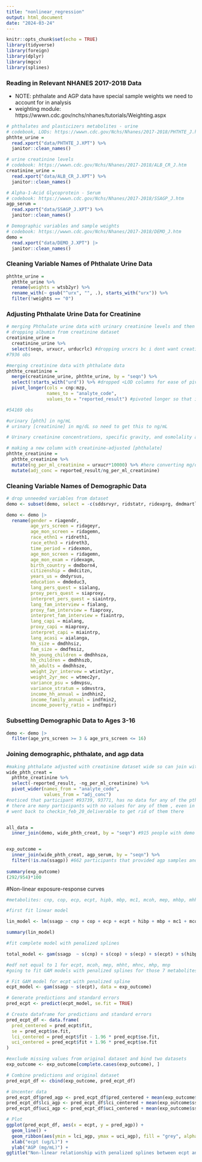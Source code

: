 ```yaml
---
title: "nonlinear_regression"
output: html_document
date: "2024-03-24"
---
```


```r
knitr::opts_chunk$set(echo = TRUE)
library(tidyverse)
library(foreign)
library(dplyr)
library(mgcv)
library(splines)
```

### Reading in Relevant NHANES 2017-2018 Data
* NOTE: phthalate and AGP data have special sample weights we need to account for in analysis
* weighting module: https://wwwn.cdc.gov/nchs/nhanes/tutorials/Weighting.aspx
```r
# phthalates and plasticizers metabolites - urine 
# codebook, LODs: https://wwwn.cdc.gov/Nchs/Nhanes/2017-2018/PHTHTE_J.htm
phthte_urine =
  read.xport("data/PHTHTE_J.XPT") %>% 
  janitor::clean_names()

# urine creatinine levels 
# codebook: https://wwwn.cdc.gov/Nchs/Nhanes/2017-2018/ALB_CR_J.htm
creatinine_urine =
  read.xport("data/ALB_CR_J.XPT") %>% 
  janitor::clean_names()

# Alpha-1-Acid Glycoprotein - Serum
# codebook: https://wwwn.cdc.gov/Nchs/Nhanes/2017-2018/SSAGP_J.htm
agp_serum =
  read.xport("data/SSAGP_J.XPT") %>% 
  janitor::clean_names()

# Demographic variables and sample weights 
# codebook: https://wwwn.cdc.gov/Nchs/Nhanes/2017-2018/DEMO_J.htm
demo =
  read.xport("data/DEMO_J.XPT") |> 
  janitor::clean_names()
```

### Cleaning Variable Names of Phthalate Urine Data 
```r
phthte_urine =
  phthte_urine %>% 
  rename(weights = wtsb2yr) %>%
  rename_with(~ gsub("^urx", "", .), starts_with("urx")) %>% 
  filter(!weights == "0")
```

### Adjusting Phthalate Urine Data for Creatinine
```r
# merging Phthalate urine data with urinary creatinine levels and then adjusting concentrations for creatinine
# dropping albumin from creatinine dataset
creatinine_urine =
  creatinine_urine %>% 
  select(seqn, urxucr, urducrlc) #dropping urxcrs bc i dont want creatinine expressed in those units
#7936 obs

#merging creatinine data with phthalate data
phthte_creatinine =
  merge(creatinine_urine, phthte_urine, by = "seqn") %>%
  select(!starts_with("urd")) %>% #dropped <LOD columns for ease of pivoting
  pivot_longer(cols = cnp:mzp,  
               names_to = "analyte_code",
               values_to = "reported_result") #pivoted longer so that i can map in the next step

#54169 obs 

#urinary [phth] in ng/mL
# urinary [creatinine] in mg/dL so need to get this to ng/mL

# Urinary creatinine concentrations, specific gravity, and osmolality are common methods for adjusting dilution. The most widely used method is creatinine adjustment that involves dividing the analyte concentration by the creatinine concentration. Analyte results are then reported as weight of analyte per gram of creatinine (micrograms analyte per gram creatinine).

# making a new column with creatinine-adjusted [phthalate]
phthte_creatinine =
  phthte_creatinine %>% 
  mutate(ng_per_ml_creatinine = urxucr*10000) %>% #here converting mg/dL to ng/mL--> 1mg/dL = 10,000ng/mL
  mutate(adj_conc = reported_result/ng_per_ml_creatinine)
```

### Cleaning Variable Names of Demographic Data
```r
# drop unneeded variables from dataset 
demo <- subset(demo, select = -c(sddsrvyr, ridstatr, ridexprg, dmdmartl, dmdeduc2, dmqmiliz, dmqadfc, dmdhrgnd, dmdhragz, dmdhredz, dmdhrmaz, dmdhsedz))

demo <- demo |> 
  rename(gender = riagendr, 
         age_yrs_screen = ridageyr, 
         age_mon_screen = ridagemn, 
         race_ethn1 = ridreth1,
         race_ethn3 = ridreth3, 
         time_period = ridexmon, 
         age_mon_screen = ridagemn,
         age_mon_exam = ridexagm, 
         birth_country = dmdborn4, 
         citizenship = dmdcitzn,
         years_us = dmdyrsus, 
         education = dmdeduc3, 
         lang_pers_quest = sialang, 
         proxy_pers_quest = siaproxy, 
         interpret_pers_quest = siaintrp, 
         lang_fam_interview = fialang, 
         proxy_fam_interview = fiaproxy, 
         interpret_fam_interview = fiaintrp,
         lang_capi = mialang, 
         proxy_capi = miaproxy, 
         interpret_capi = miaintrp, 
         lang_acasi = aialanga, 
         hh_size = dmdhhsiz, 
         fam_size = dmdfmsiz, 
         hh_young_children = dmdhhsza,
         hh_children = dmdhhszb, 
         hh_adults = dmdhhsze, 
         weight_2yr_intervew = wtint2yr,
         weight_2yr_mec = wtmec2yr, 
         variance_psu = sdmvpsu, 
         variance_stratum = sdmvstra, 
         income_hh_annual = indhhin2, 
         income_family_annual = indfmin2, 
         income_poverty_ratio = indfmpir)
```

### Subsetting Demographic Data to Ages 3-16 
```r
demo <- demo |> 
  filter(age_yrs_screen >= 3 & age_yrs_screen <= 16)
```

### Joining demographic, phthalate, and agp data
```r
#making phthalate adjusted with creatinine dataset wide so can join with demo data
wide_phth_creat =
  phthte_creatinine %>%
  select(-reported_result, -ng_per_ml_creatinine) %>% 
  pivot_wider(names_from = "analyte_code",
              values_from = "adj_conc") 
#noticed that participant #93739, 93771, has no data for any of the pththalate metabolites, even in phthte_urine dataset, so should drop them from further analysis?
# there are many participants with no values for any of them , even in phthte_urine dataset 
# went back to checkin_feb_20_deliverable to get rid of them there 


all_data =
  inner_join(demo, wide_phth_creat, by = "seqn") #915 people with demo and phthalate data


exp_outcome =
  inner_join(wide_phth_creat, agp_serum, by = "seqn") %>% 
  filter(!is.na(ssagp)) #662 participants that provided agp samples and have phthalate data for 
  
summary(exp_outcome)
(292/954)*100
```

#Non-linear exposure-response curves 
```r
#metabolites: cnp, cop, ecp, ecpt, hipb, mbp, mc1, mcoh, mep, mhbp, mhh, mhht, mhnc, mhp, mib, mnp, moh, monp, mzp

#first fit linear model 

lin_model <- lm(ssagp ~ cnp + cop + ecp + ecpt + hibp + mbp + mc1 + mcoh + mep + mhbp + mhh + mhht + mhnc + mhp + mib + mnp + moh + monp + mzp, data = exp_outcome)

summary(lin_model)

#fit complete model with penalized splines 

total_model <- gam(ssagp  ~ s(cnp) + s(cop) + s(ecp) + s(ecpt) + s(hibp) + s(mbp) + s(mc1) + s(mcoh) + s(mep) + s(mhbp) + s(mhh) + s(mhht) + s(mhnc) + s(mhp) + s(mib) + s(mnp) + s(moh) + s(monp) + s(mzp), data = exp_outcome)

#edf not equal to 1 for ecpt, mcoh, mep, mhht, mhnc, mhp, mnp
#going to fit GAM models with penalized splines for those 7 metabolites
```

```r
# Fit GAM model for ecpt with penalized spline 
ecpt_model <- gam(ssagp ~ s(ecpt), data = exp_outcome)

# Generate predictions and standard errors
pred_ecpt <- predict(ecpt_model, se.fit = TRUE)

# Create dataframe for predictions and standard errors
pred_ecpt_df <- data.frame(
  pred_centered = pred_ecpt$fit,
  se = pred_ecpt$se.fit,
  lci_centered = pred_ecpt$fit - 1.96 * pred_ecpt$se.fit,
  uci_centered = pred_ecpt$fit + 1.96 * pred_ecpt$se.fit
)

#exclude missing values from original dataset and bind two datasets 
exp_outcome <- exp_outcome[complete.cases(exp_outcome), ]

# Combine predictions and original dataset
pred_ecpt_df <- cbind(exp_outcome, pred_ecpt_df)

# Uncenter data
pred_ecpt_df$pred_agp <- pred_ecpt_df$pred_centered + mean(exp_outcome$ssagp)
pred_ecpt_df$lci_agp <- pred_ecpt_df$lci_centered + mean(exp_outcome$ssagp)
pred_ecpt_df$uci_agp <- pred_ecpt_df$uci_centered + mean(exp_outcome$ssagp)

# Plot
ggplot(pred_ecpt_df, aes(x = ecpt, y = pred_agp)) + 
  geom_line() + 
  geom_ribbon(aes(ymin = lci_agp, ymax = uci_agp), fill = "grey", alpha = 0.5) + 
  xlab("ecpt (ug/L)") + 
  ylab("AGP (mg/mL)") + 
ggtitle("Non-linear relationship with penalized splines between ecpt and AGP")
```

```r

```


